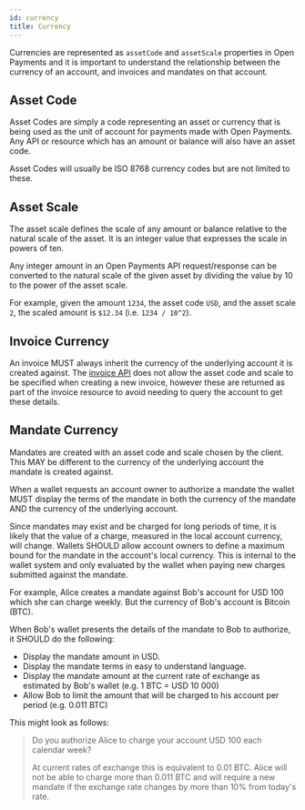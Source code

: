 ```yaml
---
id: currency
title: Currency
---
```


Currencies are represented as `assetCode` and `assetScale` properties in Open
Payments and it is important to understand the relationship between the currency
of an account, and invoices and mandates on that account.

## Asset Code

Asset Codes are simply a code representing an asset or currency that is being
used as the unit of account for payments made with Open Payments. Any API or
resource which has an amount or balance will also have an asset code.

Asset Codes will usually be ISO 8768 currency codes but are not limited to
these.

## Asset Scale

The asset scale defines the scale of any amount or balance relative to the
natural scale of the asset. It is an integer value that expresses the scale in
powers of ten.

Any integer amount in an Open Payments API request/response can be converted to
the natural scale of the given asset by dividing the value by 10 to the power of
the asset scale.

For example, given the amount `1234`, the asset code `USD`, and the asset scale
`2`, the scaled amount is `$12.34` (i.e. `1234 / 10^2`).

## Invoice Currency

An invoice MUST always inherit the currency of the underlying account it is
created against. The [invoice API](./invoices) does not allow the asset code and
scale to be specified when creating a new invoice, however these are returned as
part of the invoice resource to avoid needing to query the account to get these
details.

## Mandate Currency

Mandates are created with an asset code and scale chosen by the client. This MAY
be different to the currency of the underlying account the mandate is created
against.

When a wallet requests an account owner to authorize a mandate the wallet MUST
display the terms of the mandate in both the currency of the mandate AND the
currency of the underlying account.

Since mandates may exist and be charged for long periods of time, it is likely
that the value of a charge, measured in the local account currency, will change.
Wallets SHOULD allow account owners to define a maximum bound for the mandate in
the account's local currency. This is internal to the wallet system and only
evaluated by the wallet when paying new charges submitted against the mandate.

For example, Alice creates a mandate against Bob's account for USD 100 which she
can charge weekly. But the currency of Bob's account is Bitcoin (BTC).

When Bob's wallet presents the details of the mandate to Bob to authorize, it
SHOULD do the following:

- Display the mandate amount in USD.
- Display the mandate terms in easy to understand language.
- Display the mandate amount at the current rate of exchange as estimated by
  Bob's wallet (e.g. 1 BTC = USD 10 000)
- Allow Bob to limit the amount that will be charged to his account per period
  (e.g. 0.011 BTC)

This might look as follows:

> Do you authorize Alice to charge your account USD 100 each calendar week?
>
> At current rates of exchange this is equivalent to 0.01 BTC. Alice will not be
> able to charge more than 0.011 BTC and will require a new mandate if the
> exchange rate changes by more than 10% from today's rate.
